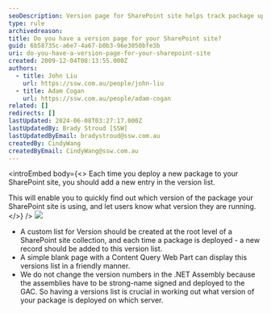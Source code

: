 ```yaml
---
seoDescription: Version page for SharePoint site helps track package updates and enables quick identification of deployed versions.
type: rule
archivedreason:
title: Do you have a version page for your SharePoint site?
guid: 6b58735c-a6e7-4a67-b0b3-96e3050bfe3b
uri: do-you-have-a-version-page-for-your-sharepoint-site
created: 2009-12-04T08:13:55.000Z
authors:
  - title: John Liu
    url: https://ssw.com.au/people/john-liu
  - title: Adam Cogan
    url: https://ssw.com.au/people/adam-cogan
related: []
redirects: []
lastUpdated: 2024-06-08T03:27:17.000Z
lastUpdatedBy: Brady Stroud [SSW]
lastUpdatedByEmail: bradystroud@ssw.com.au
createdBy: CindyWang
createdByEmail: CindyWang@ssw.com.au
---
```


<introEmbed
  body={<>
Each time you deploy a new package to your SharePoint site, you should add a new entry in the version list.

This will enable you to quickly find out which version of the package your SharePoint site is using, and let users know what version they are running.
  </>}
/>
![](/uploads/rules/do-you-have-a-version-page-for-your-sharepoint-site/SP_version_small.jpg)

- A custom list for Version should be created at the root level of a SharePoint site collection, and each time a package is deployed - a new record should be added to this version list.
- A simple blank page with a Content Query Web Part can display this versions list in a friendly manner.
- We do not change the version numbers in the .NET Assembly because the assemblies have to be strong-name signed and deployed to the GAC. So having a versions list is crucial in working out what version of your package is deployed on which server.
